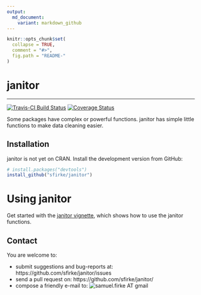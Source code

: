 ```yaml
---
output:
  md_document:
    variant: markdown_github
---
```


<!-- README.md is generated from README.Rmd. Please edit that file -->

```r
knitr::opts_chunk$set(
  collapse = TRUE, 
  comment = "#>",
  fig.path = "README-"  
)
```

# janitor
***********************
[![Travis-CI Build Status](https://travis-ci.org/sfirke/janitor.svg?branch=master)](https://travis-ci.org/sfirke/janitor)
[![Coverage Status](https://img.shields.io/codecov/c/github/sfirke/janitor/master.svg)](https://codecov.io/github/sfirke/janitor?branch=master)


Some packages have complex or powerful functions.  janitor has simple little functions to make data cleaning easier.

## Installation

janitor is not yet on CRAN.  Install the development version from GitHub:

```r
# install.packages("devtools")
install_github("sfirke/janitor")
```


# Using janitor

Get started with the [janitor vignette](https://github.com/sfirke/janitor/blob/master/vignettes/introduction.md), which shows how to use the janitor functions.

## Contact

You are welcome to:

* submit suggestions and bug-reports at: https://github.com/sfirke/janitor/issues
* send a pull request on: https://github.com/sfirke/janitor/
* compose a friendly e-mail to: ![samuel.firke AT gmail](http://samfirke.com/wp-content/uploads/2016/07/email_address_as_png.png)

